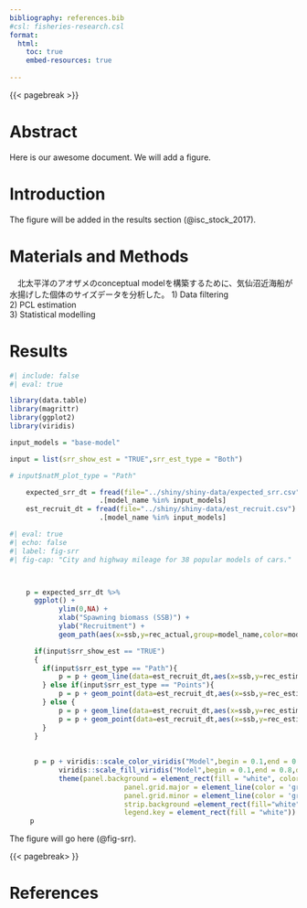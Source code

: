 ```yaml
---
bibliography: references.bib
#csl: fisheries-research.csl
format:
  html:
    toc: true
    embed-resources: true
    
---
```


{{< pagebreak >}}

# Abstract

Here is our awesome document. We will add a figure.

# Introduction

The figure will be added in the results section (@isc_stock_2017). 

# Materials and Methods
　北太平洋のアオザメのconceptual modelを構築するために、気仙沼近海船が水揚げした個体のサイズデータを分析した。
  1) Data filtering  
  2) PCL estimation  
  3) Statistical modelling  
  
# Results

```r
#| include: false
#| eval: true

library(data.table)
library(magrittr)
library(ggplot2)
library(viridis)

input_models = "base-model"

input = list(srr_show_est = "TRUE",srr_est_type = "Both")

# input$natM_plot_type = "Path"

    expected_srr_dt = fread(file="../shiny/shiny-data/expected_srr.csv") %>%
                      .[model_name %in% input_models]
    est_recruit_dt = fread(file="../shiny/shiny-data/est_recruit.csv") %>%
                      .[model_name %in% input_models]
```

```r
#| eval: true
#| echo: false
#| label: fig-srr
#| fig-cap: "City and highway mileage for 38 popular models of cars."



    p = expected_srr_dt %>%
      ggplot() +
			ylim(0,NA) +
			xlab("Spawning biomass (SSB)") +
            ylab("Recruitment") +
            geom_path(aes(x=ssb,y=rec_actual,group=model_name,color=model_name),linewidth=1.5)

      if(input$srr_show_est == "TRUE")
      {
        if(input$srr_est_type == "Path"){
            p = p + geom_line(data=est_recruit_dt,aes(x=ssb,y=rec_estimated,group=model_name,color=model_name),alpha=0.5)
        } else if(input$srr_est_type == "Points"){
            p = p + geom_point(data=est_recruit_dt,aes(x=ssb,y=rec_estimated,group=model_name,fill=model_name),shape=21,cex=3)
        } else {
            p = p + geom_line(data=est_recruit_dt,aes(x=ssb,y=rec_estimated,group=model_name,color=model_name),alpha=0.5)
            p = p + geom_point(data=est_recruit_dt,aes(x=ssb,y=rec_estimated,group=model_name,fill=model_name),shape=21,cex=3)
        }
      }
	  
    
      p = p + viridis::scale_color_viridis("Model",begin = 0.1,end = 0.8,direction = 1,option = "H",discrete=TRUE) +
			viridis::scale_fill_viridis("Model",begin = 0.1,end = 0.8,direction = 1,option = "H",discrete=TRUE) +
			theme(panel.background = element_rect(fill = "white", color = "black", linetype = "solid"),
							panel.grid.major = element_line(color = 'gray70',linetype = "dotted"), 
							panel.grid.minor = element_line(color = 'gray70',linetype = "dotted"),
							strip.background =element_rect(fill="white"),
							legend.key = element_rect(fill = "white"))
     p
```

The figure will go here (@fig-srr).

{{< pagebreak> }}

# References  

::: {#refs}
:::